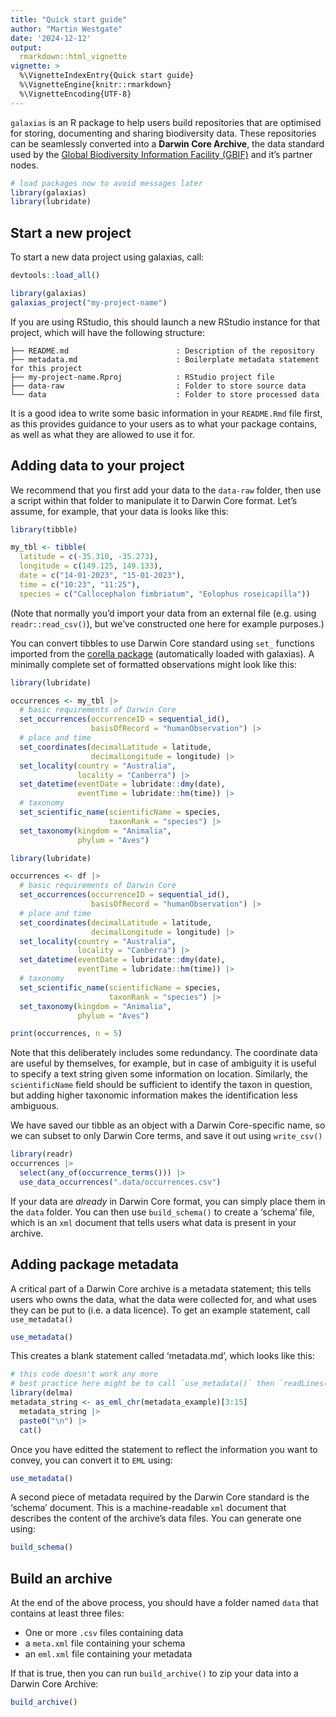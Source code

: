 ```yaml
---
title: "Quick start guide"
author: "Martin Westgate"
date: '2024-12-12'
output:
  rmarkdown::html_vignette
vignette: >
  %\VignetteIndexEntry{Quick start guide}
  %\VignetteEngine{knitr::rmarkdown}
  %\VignetteEncoding{UTF-8}
---
```


`galaxias` is an R package to help users build repositories that are optimised
for storing, documenting and sharing biodiversity data. These repositories can 
be seamlessly converted into a **Darwin Core Archive**, the data standard used 
by the [Global Biodiversity Information Facility (GBIF)](https://gbif.org) and
it's partner nodes.

```r
# load packages now to avoid messages later
library(galaxias)
library(lubridate)
```

## Start a new project

To start a new data project using galaxias, call: 

```r
devtools::load_all()
```

```r
library(galaxias)
galaxias_project("my-project-name")
```

If you are using RStudio, this should launch a new RStudio instance for
that project, which will have the following structure:

```
├── README.md                        : Description of the repository
├── metadata.md                      : Boilerplate metadata statement for this project
├── my-project-name.Rproj            : RStudio project file
├── data-raw                         : Folder to store source data
└── data                             : Folder to store processed data
```

It is a good idea to write some basic information in your `README.Rmd` file
first, as this provides guidance to your users as to what your package contains,
as well as what they are allowed to use it for.

## Adding data to your project

We recommend that you first add your data to the `data-raw` folder, then use a 
script within that folder to manipulate it to Darwin Core format. Let's assume, 
for example, that your data is looks like this:

```r
library(tibble)

my_tbl <- tibble(
  latitude = c(-35.310, -35.273),
  longitude = c(149.125, 149.133),
  date = c("14-01-2023", "15-01-2023"),
  time = c("10:23", "11:25"),
  species = c("Callocephalon fimbriatum", "Eolophus roseicapilla"))
```

(Note that normally you'd import your data from an external file (e.g. using
`readr::read_csv()`), but we've constructed one here for example purposes.)

You can convert tibbles to use Darwin Core standard using `set_` functions 
imported from the [corella package](https://corella.ala.org.au/) 
(automatically loaded with galaxias). A minimally complete set of formatted 
observations might look like this:

```r
library(lubridate)

occurrences <- my_tbl |>
  # basic requirements of Darwin Core
  set_occurrences(occurrenceID = sequential_id(),
                  basisOfRecord = "humanObservation") |> 
  # place and time
  set_coordinates(decimalLatitude = latitude, 
                  decimalLongitude = longitude) |>
  set_locality(country = "Australia", 
               locality = "Canberra") |>
  set_datetime(eventDate = lubridate::dmy(date),
               eventTime = lubridate::hm(time)) |>
  # taxonomy
  set_scientific_name(scientificName = species, 
                      taxonRank = "species") |>
  set_taxonomy(kingdom = "Animalia",
               phylum = "Aves") 
```

```r
library(lubridate)

occurrences <- df |>
  # basic requirements of Darwin Core
  set_occurrences(occurrenceID = sequential_id(),
                  basisOfRecord = "humanObservation") |> 
  # place and time
  set_coordinates(decimalLatitude = latitude, 
                  decimalLongitude = longitude) |>
  set_locality(country = "Australia", 
               locality = "Canberra") |>
  set_datetime(eventDate = lubridate::dmy(date),
               eventTime = lubridate::hm(time)) |>
  # taxonomy
  set_scientific_name(scientificName = species, 
                      taxonRank = "species") |>
  set_taxonomy(kingdom = "Animalia", 
               phylum = "Aves") 
```

```r
print(occurrences, n = 5)
```

Note that this deliberately includes some redundancy. The coordinate data are
useful by themselves, for example, but in case of ambiguity it is useful to
specify a text string given some information on location. Similarly, the 
`scientificName` field should be sufficient to identify the taxon in question, 
but adding higher taxonomic information makes the identification less ambiguous.

We have saved our tibble as an object with a Darwin Core-specific name, so we 
can subset to only Darwin Core terms, and save it out using `write_csv()`

```r
library(readr)
occurrences |>
  select(any_of(occurrence_terms())) |>
  use_data_occurrences(".data/occurrences.csv")
```

If your data are _already_ in Darwin Core format, you can simply place them 
in the `data` folder. You can then use `build_schema()` to create a 'schema'
file, which is an `xml` document that tells users what data is present in your 
archive.

## Adding package metadata

A critical part of a Darwin Core archive is a metadata statement; this tells 
users who owns the data, what the data were collected for, and what uses they
can be put to (i.e. a data licence). To get an example statement, call
`use_metadata()`

```r
use_metadata()
```

This creates a blank statement called 'metadata.md', which looks like this:

```r
# this code doesn't work any more
# best practice here might be to call `use_metadata()` then `readLines()` and `cat()`
library(delma)
metadata_string <- as_eml_chr(metadata_example)[3:15]
  metadata_string |>
  paste0("\n") |>
  cat()
```

Once you have editted the statement to reflect the information you want to
convey, you can convert it to `EML` using:

```r
use_metadata()
```

A second piece of metadata required by the Darwin Core standard is the 'schema'
document. This is a machine-readable `xml` document that describes the content
of the archive's data files. You can generate one using:

```r
build_schema()
```

## Build an archive
At the end of the above process, you should have a folder named `data` that 
contains at least three files:

- One or more `.csv` files containing data
- a `meta.xml` file containing your schema
- an `eml.xml` file containing your metadata

If that is true, then you can run `build_archive()` to zip your data into a 
Darwin Core Archive:

```r
build_archive()
```
